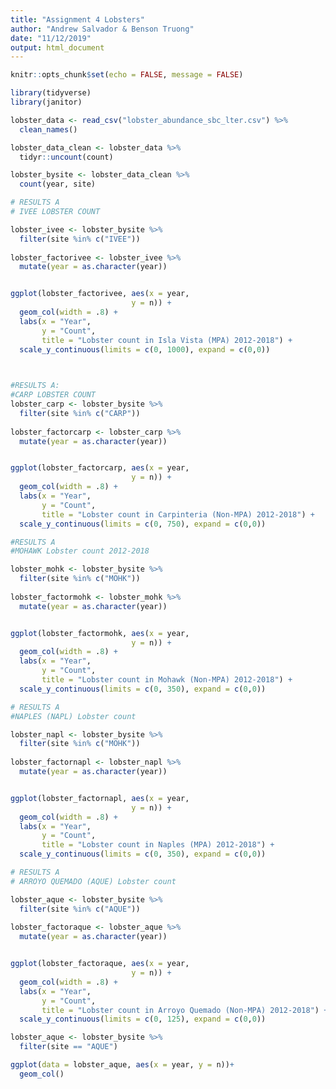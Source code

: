```yaml
---
title: "Assignment 4 Lobsters"
author: "Andrew Salvador & Benson Truong"
date: "11/12/2019"
output: html_document
---
```


```r
knitr::opts_chunk$set(echo = FALSE, message = FALSE)

```


```r
library(tidyverse)
library(janitor)
```


```r
lobster_data <- read_csv("lobster_abundance_sbc_lter.csv") %>% 
  clean_names() 

lobster_data_clean <- lobster_data %>% 
  tidyr::uncount(count)

lobster_bysite <- lobster_data_clean %>% 
  count(year, site)

```



```r
# RESULTS A
# IVEE LOBSTER COUNT

lobster_ivee <- lobster_bysite %>% 
  filter(site %in% c("IVEE"))
  
lobster_factorivee <- lobster_ivee %>% 
  mutate(year = as.character(year)) 


ggplot(lobster_factorivee, aes(x = year,
                           y = n)) +
  geom_col(width = .8) +
  labs(x = "Year",
       y = "Count",
       title = "Lobster count in Isla Vista (MPA) 2012-2018") +
  scale_y_continuous(limits = c(0, 1000), expand = c(0,0)) 
  



```

  
```r
#RESULTS A:
#CARP LOBSTER COUNT
lobster_carp <- lobster_bysite %>% 
  filter(site %in% c("CARP"))
  
lobster_factorcarp <- lobster_carp %>% 
  mutate(year = as.character(year)) 


ggplot(lobster_factorcarp, aes(x = year,
                           y = n)) +
  geom_col(width = .8) +
  labs(x = "Year",
       y = "Count",
       title = "Lobster count in Carpinteria (Non-MPA) 2012-2018") +
  scale_y_continuous(limits = c(0, 750), expand = c(0,0)) 

```


```r

#RESULTS A
#MOHAWK Lobster count 2012-2018

lobster_mohk <- lobster_bysite %>% 
  filter(site %in% c("MOHK"))
  
lobster_factormohk <- lobster_mohk %>% 
  mutate(year = as.character(year)) 


ggplot(lobster_factormohk, aes(x = year,
                           y = n)) +
  geom_col(width = .8) +
  labs(x = "Year",
       y = "Count",
       title = "Lobster count in Mohawk (Non-MPA) 2012-2018") +
  scale_y_continuous(limits = c(0, 350), expand = c(0,0)) 
```

```r
# RESULTS A
#NAPLES (NAPL) Lobster count

lobster_napl <- lobster_bysite %>% 
  filter(site %in% c("MOHK"))
  
lobster_factornapl <- lobster_napl %>% 
  mutate(year = as.character(year)) 


ggplot(lobster_factornapl, aes(x = year,
                           y = n)) +
  geom_col(width = .8) +
  labs(x = "Year",
       y = "Count",
       title = "Lobster count in Naples (MPA) 2012-2018") +
  scale_y_continuous(limits = c(0, 350), expand = c(0,0)) 
```


```r
# RESULTS A
# ARROYO QUEMADO (AQUE) Lobster count

lobster_aque <- lobster_bysite %>% 
  filter(site %in% c("AQUE"))
  
lobster_factoraque <- lobster_aque %>% 
  mutate(year = as.character(year)) 


ggplot(lobster_factoraque, aes(x = year,
                           y = n)) +
  geom_col(width = .8) +
  labs(x = "Year",
       y = "Count",
       title = "Lobster count in Arroyo Quemado (Non-MPA) 2012-2018") +
  scale_y_continuous(limits = c(0, 125), expand = c(0,0)) 
```
























































































































































```r
lobster_aque <- lobster_bysite %>% 
  filter(site == "AQUE")

ggplot(data = lobster_aque, aes(x = year, y = n))+
  geom_col()

```



